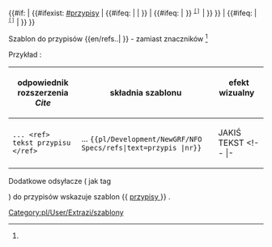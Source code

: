 <noinclude>{{pl/Development/NewGRF/inne strony|en= 
|pl=Template:pl/Development/NewGRF/NFO Specs/refs
}}</noinclude><includeonly><!--
~ ~ ~ ~ ~ ~ ~ ~ ~ ~ początek bez typów ~ ~ ~ ~ ~ ~ ~
--><span id = "{{{1|}}}"> <!--opcjonalny tekst--> </span> <!--
--> {{#if: {{{text|}}} <!--
--> | {{#ifexist: [[#przypisy]] <!-- 
  --> | {{#ifeq: {{{1|}}} <!-- 
    --> | <!-- nr,tx,p
    --> | <!-- tx,p
    --> {{{text|}}} <!--
    --> }} <!--
  --> | {{#ifeq: {{{1|}}} <!-- bez p
    --> | <!-- nr,t
    --><span style=padding:1px;white-space:nowrap>{{{text|}}}}} <!--
    --><span title="odsyłacz do {{{1|}}} na dole"><sup><tt>[[#przypisy|[{{{1|}}}]]]</tt><!--
    --></sup></span></span><!--
    --> | <!-- t
    --> {{{text|}}} <!--
    --> }} <!--
  --> }} <!--
--> | {{#ifeq: {{{1|}}} <!-- bez t
  --> | <!-- nr
  --> <span title="odsyłacz do {{{1|}}} na dole"><sup><tt>[[#przypisy|[{{{1|}}}]]]</tt><!--
   --></sup></span><!--
  --> | <!-- bez ...
  --> }} <!-- 
--> }} <!-- 
--></includeonly><noinclude>

Szablon do przypisów <nowiki>{{en/refs..| }}</nowiki> <!-- lub <nowiki>{{..refs..|name= | }}</nowiki>--> - zamiast znaczników <ref> </ref> <!-- oraz <ref name=""> </ref> -->

Przykład<!--y-->:
{| 
!odpowiednik rozszerzenia ''Cite'' !!składnia szablonu !! efekt wizualny &nbsp; &nbsp; &nbsp; &nbsp; &nbsp; 
|-
|style=vertical-align:<!--bottom-->middle |<!--<code>--><pre>... <ref> tekst przypisu </ref></pre><!--</code>-->
|style=vertical-align:middle<!--bottom--> |... <code><nowiki>{{pl/Development/NewGRF/NFO Specs/refs|text=przypis |nr}}</nowiki></code> 
|style=vertical-align:middle<!--top--> |JAKIŚ TEKST {{pl/Development/NewGRF/NFO Specs/refs|<!--text=PRZYPIS|-->1}} 
<!-- |- 
|<pre><ref name="słowo">jakiś tekst </ref></pre>||style=vertical-align:middle|<nowiki>{{extraZi/refs/Pl | name =słowo |jakiś test }}</nowiki> ||style=vertical-align:middle |{{extraZi/refs/Pl|name=słowo|jakiś test }}-->
|}

<!-- <ref name="slowo"/> #cite_note-cargotype-1 #cite_ref-cargotype_1-1 -->

Dodatkowe odsyłacze ( jak tag <references /> ) do przypisów wskazuje szablon <nowiki>{{</nowiki> [[Template:pl/Development/NewGRF/NFO Specs/przypisy| przypisy ]] <nowiki>}}</nowiki> .
 

[[Category:pl/User/Extrazi/szablony]]
</noinclude>
